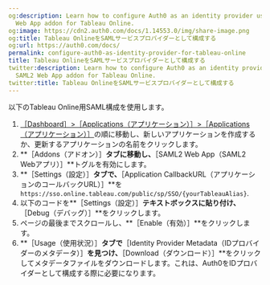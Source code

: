 ```yaml
---
og:description: Learn how to configure Auth0 as an identity provider using the SAML2
  Web App addon for Tableau Online.
og:image: https://cdn2.auth0.com/docs/1.14553.0/img/share-image.png
og:title: Tableau OnlineをSAMLサービスプロバイダーとして構成する
og:url: https://auth0.com/docs/
permalink: configure-auth0-as-identity-provider-for-tableau-online
title: Tableau OnlineをSAMLサービスプロバイダーとして構成する
twitter:description: Learn how to configure Auth0 as an identity provider using the
  SAML2 Web App addon for Tableau Online.
twitter:title: Tableau OnlineをSAMLサービスプロバイダーとして構成する
---
```


以下のTableau Online用SAML構成を使用します。

1. [［Dashboard］>［Applications（アプリケーション）］>［Applications（アプリケーション）］](%24%7Bmanage_url%7D/#/applications)の順に移動し、新しいアプリケーションを作成するか、更新するアプリケーションの名前をクリックします。
2. **［Addons（アドオン）］**タブに移動し、**［SAML2 Web App（SAML2 Webアプリ）］**トグルを有効にします。
3. **［Settings（設定）］**タブで、**［Application CallbackURL（アプリケーションのコールバックURL）］**を`https://sso.online.tableau.com/public/sp/SSO/{yourTableauAlias}`.
4. 以下のコードを**［Settings（設定）］**テキストボックスに貼り付け、**［Debug（デバッグ）］**をクリックします。
5. ページの最後までスクロールし、**［Enable（有効）］**をクリックします。
6. **［Usage（使用状況）］**タブで**［Identity Provider Metadata（IDプロバイダーのメタデータ）］**を見つけ、**［Download（ダウンロード）］**をクリックしてメタデータファイルをダウンロードします。これは、Auth0をIDプロバイダーとして構成する際に必要になります。